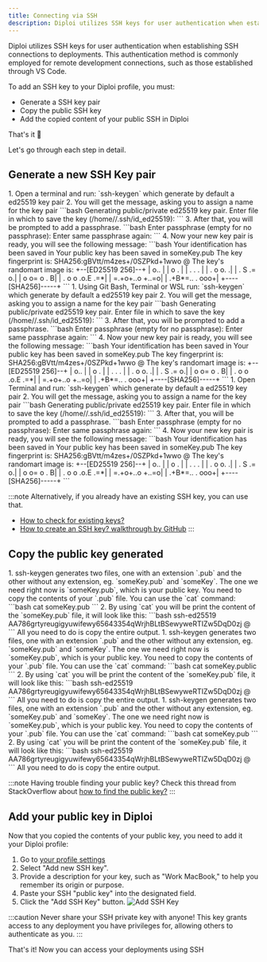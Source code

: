 ```yaml
---
title: Connecting via SSH
description: Diploi utilizes SSH keys for user authentication when establishing SSH connections to deployments.
---
```


Diploi utilizes SSH keys for user authentication when establishing SSH connections to deployments.
This authentication method is commonly employed for remote development connections, such as those established through VS Code.

To add an SSH key to your Diploi profile, you must:

- Generate a SSH key pair
- Copy the public SSH key
- Add the copied content of your public SSH in Diploi

That's it 🙂

Let's go through each step in detail.

## Generate a new SSH Key pair

<Tabs syncKey="os">
  <TabItem label="Linux">
   <Steps>
   1. Open a terminal and run: `ssh-keygen` which generate by default a ed25519 key pair
   2. You will get the message, asking you to assign a name for the key pair
      ```bash
      Generating public/private ed25519 key pair.
      Enter file in which to save the key (/home/<your_username>/.ssh/id_ed25519): 
      ```
   3. After that, you will be prompted to add a passphrase.
      ```bash
      Enter passphrase (empty for no passphrase): 
      Enter same passphrase again: 
      ```
   4. Now your new key pair is ready, you will see the following message:
      ```bash
      Your identification has been saved in <your_keypair_name>
      Your public key has been saved in someKey.pub
      The key fingerprint is:
      SHA256:gBVtt/m4zes+/0SZPkd+1wwo <your_username>@<your_username>
      The key's randomart image is:
      +--[ED25519 256]--+
      |        o..      |
      |       o   .     |
      |      . .   .    |
      |     . o  o.    .|
      |      . S .=   o.|
      |     o   o= o . B|
      |  . o o .o.E  .=*|
      |   =.+o+..o +..=o|
      |  .+B*=..  . ooo+|
      +----[SHA256]-----+
      ```
   </Steps>
  </TabItem>
  <TabItem label="Windows">
   <Steps>
   1. Using Git Bash, Terminal or WSL run: `ssh-keygen` which generate by default a ed25519 key pair
   2. You will get the message, asking you to assign a name for the key pair
      ```bash
      Generating public/private ed25519 key pair.
      Enter file in which to save the key (/home/<your_username>/.ssh/id_ed25519): 
      ```
   3. After that, you will be prompted to add a passphrase.
      ```bash
      Enter passphrase (empty for no passphrase): 
      Enter same passphrase again: 
      ```
   4. Now your new key pair is ready, you will see the following message:
      ```bash
      Your identification has been saved in <your_keypair_name>
      Your public key has been saved in someKey.pub
      The key fingerprint is:
      SHA256:gBVtt/m4zes+/0SZPkd+1wwo <your_username>@<your_username>
      The key's randomart image is:
      +--[ED25519 256]--+
      |        o..      |
      |       o   .     |
      |      . .   .    |
      |     . o  o.    .|
      |      . S .=   o.|
      |     o   o= o . B|
      |  . o o .o.E  .=*|
      |   =.+o+..o +..=o|
      |  .+B*=..  . ooo+|
      +----[SHA256]-----+
      ```
   </Steps>
  </TabItem>
  <TabItem label="Mac">
   <Steps>
   1. Open Terminal and run: `ssh-keygen` which generate by default a ed25519 key pair
   2. You will get the message, asking you to assign a name for the key pair
      ```bash
      Generating public/private ed25519 key pair.
      Enter file in which to save the key (/home/<your_username>/.ssh/id_ed25519): 
      ```
   3. After that, you will be prompted to add a passphrase.
      ```bash
      Enter passphrase (empty for no passphrase): 
      Enter same passphrase again: 
      ```
   4. Now your new key pair is ready, you will see the following message:
      ```bash
      Your identification has been saved in <your_keypair_name>
      Your public key has been saved in someKey.pub
      The key fingerprint is:
      SHA256:gBVtt/m4zes+/0SZPkd+1wwo <your_username>@<your_username>
      The key's randomart image is:
      +--[ED25519 256]--+
      |        o..      |
      |       o   .     |
      |      . .   .    |
      |     . o  o.    .|
      |      . S .=   o.|
      |     o   o= o . B|
      |  . o o .o.E  .=*|
      |   =.+o+..o +..=o|
      |  .+B*=..  . ooo+|
      +----[SHA256]-----+
      ```
   </Steps>
  </TabItem>
</Tabs>

:::note
Alternatively, if you already have an existing SSH key, you can use that.

- [How to check for existing keys?](https://docs.github.com/en/authentication/connecting-to-github-with-ssh/checking-for-existing-ssh-keys)
- [How to create an SSH key? walkthrough by GitHub](https://docs.github.com/en/authentication/connecting-to-github-with-ssh/generating-a-new-ssh-key-and-adding-it-to-the-ssh-agent)
:::

## Copy the public key generated

<Tabs syncKey="os">
  <TabItem label="Linux">
   <Steps>
      1. ssh-keygen generates two files, one with an extension `.pub` and the other without any extension, eg. `someKey.pub` and `someKey`. The one we need right now is `someKey.pub`, which is your public key. You need to copy the contents of your `.pub` file. You can use the `cat` command:
         ```bash
         cat someKey.pub
         ```
      2. By using `cat` you will be print the content of the `someKey.pub` file, it will look like this:
         ```bash
         ssh-ed25519 AA786grtyreugigyuwifewy65643354qWrjhBLtBSewyweRTIZw5DqD0zj <your_username>@<your_username>
         ```
         All you need to do is copy the entire output.
   </Steps>
  </TabItem>
  <TabItem label="Windows">
   <Steps>
      1. ssh-keygen generates two files, one with an extension `.pub` and the other without any extension, eg. `someKey.pub` and `someKey`. The one we need right now is `someKey.pub`, which is your public key. You need to copy the contents of your `.pub` file. You can use the `cat` command:
         ```bash
         cat someKey.public
         ```
      2. By using `cat` you will be print the content of the `someKey.pub` file, it will look like this:
         ```bash
         ssh-ed25519 AA786grtyreugigyuwifewy65643354qWrjhBLtBSewyweRTIZw5DqD0zj <your_username>@<your_username>
         ```
         All you need to do is copy the entire output.
   </Steps></TabItem>
  <TabItem label="Mac">
   <Steps>
      1. ssh-keygen generates two files, one with an extension `.pub` and the other without any extension, eg. `someKey.pub` and `someKey`. The one we need right now is `someKey.pub`, which is your public key. You need to copy the contents of your `.pub` file. You can use the `cat` command:
         ```bash
         cat someKey.pub
         ```
      2. By using `cat` you will be print the content of the `someKey.pub` file, it will look like this:
         ```bash
         ssh-ed25519 AA786grtyreugigyuwifewy65643354qWrjhBLtBSewyweRTIZw5DqD0zj <your_username>@<your_username>
         ```
         All you need to do is copy the entire output.
   </Steps>
  </TabItem>
</Tabs>

:::note
Having trouble finding your public key? Check this thread from StackOverflow about [how to find the public key?](https://stackoverflow.com/questions/3828164/how-do-i-access-my-ssh-public-key/3828169#3828169)
:::

## Add your public key in Diploi

Now that you copied the contents of your public key, you need to add it your Diploi profile:
<Steps>
   1. Go to [your profile settings](https://console.diploi.com/settings)
   2. Select "Add new SSH key".
   3. Provide a description for your key, such as "Work MacBook," to help you remember its origin or purpose.
   4. Paste your SSH "public key" into the designated field.
   5. Click the "Add SSH Key" button.
      ![Add SSH Key](../../../assets/AddSSHKey.png)
</Steps>

:::caution
Never share your SSH private key with anyone! This key grants access to any
deployment you have privileges for, allowing others to authenticate as you.
:::

That's it! Now you can access your deployments using SSH
